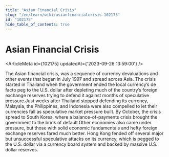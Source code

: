 ```yaml
---
title: "Asian Financial Crisis"
slug: "/en/learn/wiki/asianfinancialcrisis-102175"
id: "102175"
hide_table_of_contents: true
---
```



# Asian Financial Crisis

<ArticleMeta id={102175} updatedAt={'2023-09-26 13:59:00'} />
<div className='border-solid border-b border-t-0 my-4 border-[var(--ifm-color-gray-300)]' />

The Asian financial crisis, was a sequence of currency devaluations and other events that began in July 1997 and spread across Asia. The crisis started in Thailand when the government ended the local currency’s de facto peg to the U.S. dollar after depleting much of the country’s foreign exchange reserves trying to defend it against months of speculative pressure.Just weeks after Thailand stopped defending its currency, Malaysia, the Philippines, and Indonesia were also compelled to let their currencies fall as speculative market pressure built. By October, the crisis spread to South Korea, where a balance-of-payments crisis brought the government to the brink of default.Other economies also came under pressure, but those with solid economic fundamentals and hefty foreign exchange reserves fared much better. Hong Kong fended off several major but unsuccessful speculative attacks on its currency, which is pegged to the U.S. dollar via a currency board system and backed by massive U.S. dollar reserves.
